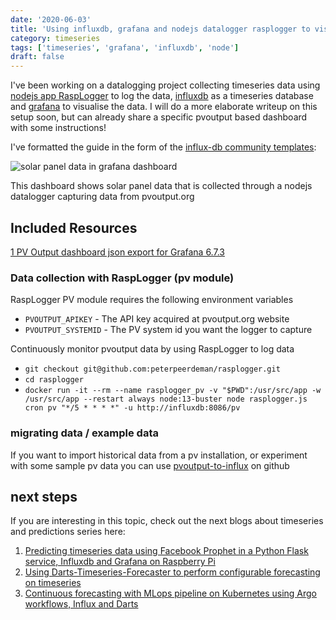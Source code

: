 ```yaml
---
date: '2020-06-03'
title: 'Using influxdb, grafana and nodejs datalogger rasplogger to visualise solar panel data'
category: timeseries
tags: ['timeseries', 'grafana', 'influxdb', 'node']
draft: false
---
```


I've been working on a datalogging project collecting timeseries data using [nodejs app RaspLogger](https://github.com/peterpeerdeman/rasplogger) to log the data, [influxdb](https://www.influxdata.com/) as a timeseries database and [grafana](https://grafana.com/) to visualise the data. I will do a more elaborate writeup on this setup soon, but can already share a specific pvoutput based dashboard with some instructions!

I've formatted the guide in the form of the [influx-db community templates](https://github.com/influxdata/community-templates):

![solar panel data in grafana dashboard](../assets/images/2020-06-03-pv-dashboard.png)

This dashboard shows solar panel data that is collected through a nodejs datalogger capturing data from pvoutput.org

## Included Resources

[1 PV Output dashboard json export for Grafana 6.7.3](https://raw.githubusercontent.com/peterpeerdeman/rasplogger/master/grafana-dashboards/pv-output.json)

### Data collection with RaspLogger (pv module)

RaspLogger PV module requires the following environment variables

-   `PVOUTPUT_APIKEY` - The API key acquired at pvoutput.org website
-   `PVOUTPUT_SYSTEMID` - The PV system id you want the logger to capture

Continuously monitor pvoutput data by using RaspLogger to log data

-   `git checkout git@github.com:peterpeerdeman/rasplogger.git`
-   `cd rasplogger`
-   `docker run -it --rm --name rasplogger_pv -v "$PWD":/usr/src/app -w /usr/src/app --restart always node:13-buster node rasplogger.js cron pv "*/5 * * * *" -u http://influxdb:8086/pv`

### migrating data / example data

If you want to import historical data from a pv installation, or experiment with some sample pv data you can use [pvoutput-to-influx](https://github.com/peterpeerdeman/pvoutput-to-influx) on github

## next steps

If you are interesting in this topic, check out the next blogs about timeseries and predictions series here:

1) [Predicting timeseries data using Facebook Prophet in a Python Flask service, Influxdb and Grafana on Raspberry Pi](./predicting-timeseries-data-using-facebook-prophet-in-a-python-flask-service-influxdb-and-grafana-on-raspberry-pi)
2) [Using Darts-Timeseries-Forecaster to perform configurable forecasting on timeseries](./using-darts-timeseries-forecaster-to-perform-configurable-forecasting-on-timeseries)
3) [Continuous forecasting with MLops pipeline on Kubernetes using Argo workflows, Influx and Darts](./creating-an-mlops-pipeline-to-extract-forecast-and-load-timeseries-using-argo-cron-workflow-and-darts-timeseries-forecaster)
